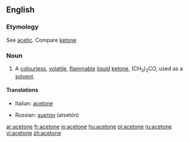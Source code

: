 ==English==

===Etymology===
See [[acetic]]. Compare [[ketone]]

===Noun===
{{wikipedia}}
{{en-noun|-}}

# {{organic compound}} A [[colourless]], [[volatile]], [[flammable]] [[liquid]] [[ketone]], (CH<sub>3</sub>)<sub>2</sub>CO, used as a [[solvent]].

====Translations====
{{trans-top|acetone}}
*Italian: [[acetone]] {{m}}
{{trans-mid}}
*Russian: [[ацетон]] (atsetón) {{m}}
{{trans-bottom}}

[[ar:acetone]]
[[fr:acetone]]
[[io:acetone]]
[[hu:acetone]]
[[pl:acetone]]
[[ru:acetone]]
[[vi:acetone]]
[[zh:acetone]]